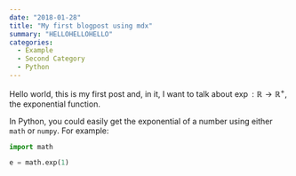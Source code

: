 ```yaml
---
date: "2018-01-28"
title: "My first blogpost using mdx"
summary: "HELLOHELLOHELLO"
categories:
  - Example
  - Second Category
  - Python
---
```


Hello world, this is my first post and, in it, I want to talk about $\exp:\mathbb{R}\to\mathbb{R}^+$, the exponential function.

In Python, you could easily get the exponential of a number using either `math` or `numpy`. For example:

```python
import math

e = math.exp(1)
```